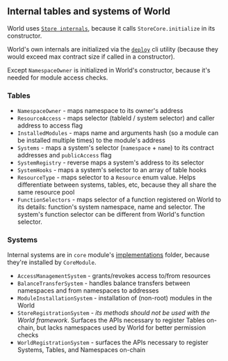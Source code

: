 ## Internal tables and systems of World

World uses [`Store internals`](/store/internals), because it calls `StoreCore.initialize` in its constructor.

World's own internals are initialized via the [`deploy`](https://github.com/latticexyz/mud/blob/main/packages/cli/src/utils/deploy.ts) cli utility (because they would exceed max contract size if called in a constructor).

Except `NamespaceOwner` is initialized in World's constructor, because it's needed for module access checks.

### Tables

- `NamespaceOwner` - maps namespace to its owner's address
- `ResourceAccess` - maps selector (tableId / system selector) and caller address to access flag
- `InstalledModules` - maps name and arguments hash (so a module can be installed multiple times) to the module's address
- `Systems` - maps a system's selector (`namespace` + `name`) to its contract addresses and `publicAccess` flag
- `SystemRegistry` - reverse maps a system's address to its selector
- `SystemHooks` - maps a system's selector to an array of table hooks
- `ResourceType` - maps selector to a `Resource` enum value. Helps differentiate between systems, tables, etc, because they all share the same resource pool
- `FunctionSelectors` - maps selector of a function registered on World to its details: function's system namespace, name and selector. The system's function selector can be different from World's function selector.

### Systems

Internal systems are in `core` module's [implementations](https://github.com/latticexyz/mud/tree/main/packages/world/src/modules/core/implementations) folder, because they're installed by `CoreModule`.

- `AccessManagementSystem` - grants/revokes access to/from resources
- `BalanceTransferSystem` - handles balance transfers between namespaces and from namespaces to addresses
- `ModuleInstallationSystem` - installation of (non-root) modules in the World
- `StoreRegistrationSystem` - _its methods should not be used with the World framework_. Surfaces the APIs necessary to register Tables on-chain, but lacks namespaces used by World for better permission checks
- `WorldRegistrationSystem` - surfaces the APIs necessary to register Systems, Tables, and Namespaces on-chain
